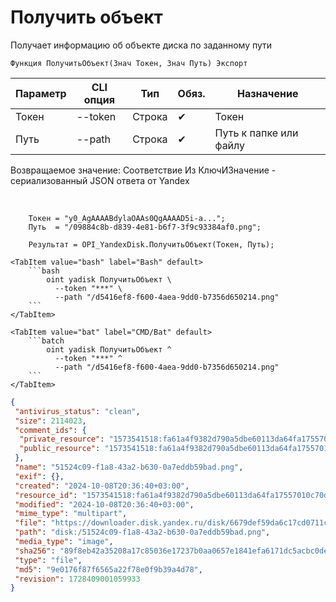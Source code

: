 ﻿---
sidebar_position: 3
description: Получить объект и другие функции для работы с Yandex Disk в Открытом пакете интеграций - бесплатной open-source библиотеке интеграций для 1С:Предприятие 8, OneScript и CLI
keywords: [1C, 1С, 1С:Предприятие, 1С:Предприятие 8.3, API, Интеграция, Сервисы, Обмен, OneScript, CLI, Yandex Disk]
---


# Получить объект
 Получает информацию об объекте диска по заданному пути



`Функция ПолучитьОбъект(Знач Токен, Знач Путь) Экспорт`

  | Параметр | CLI опция | Тип | Обяз. | Назначение |
  |-|-|-|-|-|
  | Токен | --token | Строка | &#x2714; | Токен |
  | Путь | --path | Строка | &#x2714; | Путь к папке или файлу |

  
  Возвращаемое значение:   Соответствие Из КлючИЗначение - сериализованный JSON ответа от Yandex

<br/>




```bsl title="Пример использования для 1С:Предприятие/OneScript"
    Токен = "y0_AgAAAABdylaOAAs0QgAAAAD5i-a...";
    Путь  = "/09884c8b-d839-4e81-b6f7-3f9c93384af0.png";

    Результат = OPI_YandexDisk.ПолучитьОбъект(Токен, Путь);
```
    

 <Tabs>
  
    <TabItem value="bash" label="Bash" default>
        ```bash
            oint yadisk ПолучитьОбъект \
              --token "***" \
              --path "/d5416ef8-f600-4aea-9dd0-b7356d650214.png"
        ```
    </TabItem>
  
    <TabItem value="bat" label="CMD/Bat" default>
        ```batch
            oint yadisk ПолучитьОбъект ^
              --token "***" ^
              --path "/d5416ef8-f600-4aea-9dd0-b7356d650214.png"
        ```
    </TabItem>
</Tabs>


```json title="Результат"
{
 "antivirus_status": "clean",
 "size": 2114023,
 "comment_ids": {
  "private_resource": "1573541518:fa61a4f9382d790a5dbe60113da64fa17557010c70d38c9bad93e9d7b03a0344",
  "public_resource": "1573541518:fa61a4f9382d790a5dbe60113da64fa17557010c70d38c9bad93e9d7b03a0344"
 },
 "name": "51524c09-f1a8-43a2-b630-0a7eddb59bad.png",
 "exif": {},
 "created": "2024-10-08T20:36:40+03:00",
 "resource_id": "1573541518:fa61a4f9382d790a5dbe60113da64fa17557010c70d38c9bad93e9d7b03a0344",
 "modified": "2024-10-08T20:36:40+03:00",
 "mime_type": "multipart",
 "file": "https://downloader.disk.yandex.ru/disk/6679def59da6c17cd0711c44ea050414aa05b8a200f14f59c5ef70e1f20673bb/6705a5ec/gwThwhLBKYvLhQCNnqAHiuK8Ahrq5JWEM2INP0-LokTQTU0YuDY1w93ExosczTWq3ALOfQvG7DeHbaEMV-uPlg%3D%3D?uid=1573541518&filename=51524c09-f1a8-43a2-b630-0a7eddb59bad.png&disposition=attachment&hash=&limit=0&content_type=multipart&owner_uid=1573541518&fsize=2114023&hid=03d7263840468e281bd0b238a26e7d0d&media_type=image&tknv=v2&etag=9e0176f87f6565a22f78e0f9b39a4d78",
 "path": "disk:/51524c09-f1a8-43a2-b630-0a7eddb59bad.png",
 "media_type": "image",
 "sha256": "89f8eb42a35208a17c85036e17237b0aa0657e1841efa6171dc5acbc0dea9e18",
 "type": "file",
 "md5": "9e0176f87f6565a22f78e0f9b39a4d78",
 "revision": 1728409001059933
}
```
